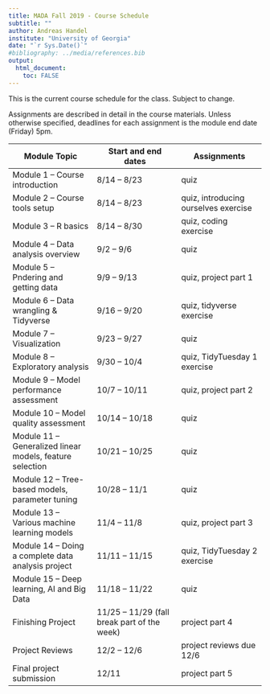 ---
title: MADA Fall 2019 - Course Schedule
subtitle: ""
author: Andreas Handel
institute: "University of Georgia"
date: "`r Sys.Date()`"
#bibliography: ../media/references.bib
output: 
  html_document:
    toc: FALSE
---

This is the current course schedule for the class. Subject to change.

Assignments are described in detail in the course materials. Unless otherwise specified, deadlines for each assignment is the module end date (Friday) 5pm.

| **Module Topic**   | **Start and end dates** | **Assignments** |
| --- | --- | --- |
| Module 1 – Course introduction | 8/14 – 8/23 |  quiz |
| Module 2 – Course tools setup | 8/14 – 8/23 | quiz, introducing ourselves exercise|
| Module 3 – R basics | 8/14 – 8/30 | quiz, coding exercise  |
| Module 4 – Data analysis overview | 9/2 – 9/6 | quiz  |
| Module 5 – Pndering and getting data | 9/9 – 9/13 | quiz, project part 1 |
| Module 6 – Data wrangling & Tidyverse | 9/16 – 9/20 |quiz, tidyverse exercise |
| Module 7 – Visualization | 9/23 – 9/27 | quiz   |
| Module 8 – Exploratory analysis | 9/30 – 10/4 | quiz, TidyTuesday 1 exercise |
| Module 9 – Model performance assessment | 10/7 – 10/11 | quiz, project part 2 |
| Module 10 – Model quality assessment | 10/14 – 10/18 | quiz |
| Module 11 – Generalized linear models, feature selection | 10/21 – 10/25 | quiz   |
| Module 12 – Tree-based models, parameter tuning | 10/28 – 11/1 | quiz   |
| Module 13 – Various machine learning models | 11/4 – 11/8 | quiz, project part 3 |
| Module 14 – Doing a complete data analysis project | 11/11 – 11/15 | quiz, TidyTuesday 2 exercise |
| Module 15 – Deep learning, AI and Big Data | 11/18 – 11/22 | quiz   |
| Finishing Project | 11/25 – 11/29 (fall break part of the week) | project part 4 |
| Project Reviews | 12/2 – 12/6 | project reviews due 12/6 |
| Final project submission  | 12/11 | project part 5 |